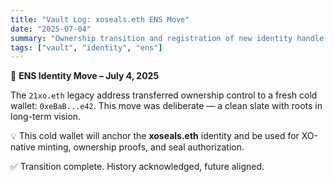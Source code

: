 ```yaml
---
title: "Vault Log: xoseals.eth ENS Move"
date: "2025-07-04"
summary: "Ownership transition and registration of new identity handle."
tags: ["vault", "identity", "ens"]
---
```


🔑 **ENS Identity Move – July 4, 2025**

The `21xo.eth` legacy address transferred ownership control to a fresh cold wallet:
`0xeBaB...e42`. This move was deliberate — a clean slate with roots in long-term vision.

💡 This cold wallet will anchor the **xoseals.eth** identity and be used for XO-native minting,
ownership proofs, and seal authorization.

✅ Transition complete. History acknowledged, future aligned.
